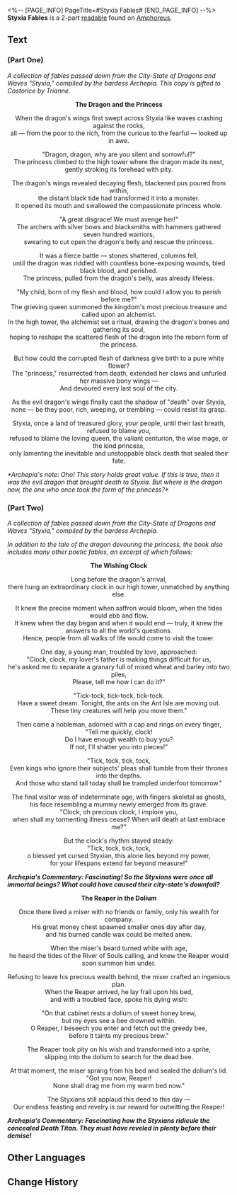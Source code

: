 <%-- [PAGE_INFO]
PageTitle=#Styxia Fables#
[END_PAGE_INFO] --%>
{{Readable Infobox
|id           = 527
|partIds      = 190854;190855
|title        = 
|image        = Item Styxia Fables.png
|world        = Amphoreus
|parts        = 2
|author       = <!--to be added-->
|description  = A collection of fables passed down from the City-State of Dragons and Waves "Styxia", compiled by the bardess Archepia.
|part1        = (Part One)
|source1      = {{cx|Source missing}}
|part2        = (Part Two)
|source2      = {{cx|Source missing}}
|characters   = Thanatos
|factions     = 
}}
'''Styxia Fables''' is a 2-part [[readable]] found on [[Amphoreus]].
<!--
==Location==
{{Map Embed|<map name>|<marker id>}}
-->
==Text==
===(Part One)===
''A collection of fables passed down from the City-State of Dragons and Waves "Styxia," compiled by the bardess Archepia. This copy is gifted to Castorice by Trianne.''


<div align="center">'''The Dragon and the Princess'''


When the dragon's wings first swept across Styxia like waves crashing against the rocks, <br />all &mdash; from the poor to the rich, from the curious to the fearful &mdash; looked up in awe.


"Dragon, dragon, why are you silent and sorrowful?"<br />
The princess climbed to the high tower where the dragon made its nest,<br />
gently stroking its forehead with pity.


The dragon's wings revealed decaying flesh, blackened pus poured from within,<br />
the distant black tide had transformed it into a monster.<br />
It opened its mouth and swallowed the compassionate princess whole.


"A great disgrace! We must avenge her!"<br />
The archers with silver bows and blacksmiths with hammers gathered seven hundred warriors,<br />
swearing to cut open the dragon's belly and rescue the princess.


It was a fierce battle &mdash; stones shattered, columns fell,<br />
until the dragon was riddled with countless bone-exposing wounds, bled black blood, and perished.<br />
The princess, pulled from the dragon's belly, was already lifeless.


"My child, born of my flesh and blood, how could I allow you to perish before me?"<br />
The grieving queen summoned the kingdom's most precious treasure and called upon an alchemist.<br />
In the high tower, the alchemist set a ritual, drawing the dragon's bones and gathering its soul,<br />
hoping to reshape the scattered flesh of the dragon into the reborn form of the princess.


But how could the corrupted flesh of darkness give birth to a pure white flower?<br />
The "princess," resurrected from death, extended her claws and unfurled her massive bony wings &mdash;<br />
And devoured every last soul of the city.


As the evil dragon's wings finally cast the shadow of "death" over Styxia,<br />
none &mdash; be they poor, rich, weeping, or trembling &mdash; could resist its grasp.


Styxia, once a land of treasured glory, your people, until their last breath, refused to blame you,<br />
refused to blame the loving queen, the valiant centurion, the wise mage, or the kind princess,<br />
only lamenting the inevitable and unstoppable black death that sealed their fate.</div>


''*Archepia's note: Oho! This story holds great value. If this is true, then it was the evil dragon that brought death to Styxia. But where is the dragon now, the one who once took the form of the princess?*''

===(Part Two)===
''A collection of fables passed down from the City-State of Dragons and Waves "Styxia," compiled by the bardess Archepia.''

''In addition to the tale of the dragon devouring the princess, the book also includes many other poetic fables, an excerpt of which follows:''


<div align="center">'''The Wishing Clock'''


Long before the dragon's arrival,<br />
there hung an extraordinary clock in our high tower, unmatched by anything else.


It knew the precise moment when saffron would bloom, when the tides would ebb and flow.<br />
It knew when the day began and when it would end &mdash; truly, it knew the answers to all the world's questions.<br />
Hence, people from all walks of life would come to visit the tower.


One day, a young man, troubled by love, approached:<br />
"Clock, clock, my lover's father is making things difficult for us,<br />
he's asked me to separate a granary full of mixed wheat and barley into two piles,<br />
Please, tell me how I can do it?"


"Tick-tock, tick-tock, tick-tock.<br />
Have a sweet dream. Tonight, the ants on the Ant Isle are moving out.<br />
These tiny creatures will help you move them."


Then came a nobleman, adorned with a cap and rings on every finger,<br />
"Tell me quickly, clock!<br />
Do I have enough wealth to buy you?<br />
If not, I'll shatter you into pieces!"


"Tick, tock, tick, tock,<br />
Even kings who ignore their subjects' pleas shall tumble from their thrones into the depths.<br />
And those who stand tall today shall be trampled underfoot tomorrow."


The final visitor was of indeterminate age, with fingers skeletal as ghosts,<br />
his face resembling a mummy newly emerged from its grave.<br />
"Clock, oh precious clock, I implore you,<br />
when shall my tormenting illness cease? When will death at last embrace me?"


But the clock's rhythm stayed steady:<br />
"Tick, tock, tick, tock,<br />
o blessed yet cursed Styxian, this alone lies beyond my power,<br />
for your lifespans extend far beyond measure!"</div>


'''''Archepia's Commentary: Fascinating! So the Styxians were once all immortal beings? What could have caused their city-state's downfall?'''''


<div align="center">'''The Reaper in the Dolium'''


Once there lived a miser with no friends or family, only his wealth for company.<br />
His great money chest spawned smaller ones day after day,<br />
and his burned candle wax could be melted anew.


When the miser's beard turned white with age,<br />
he heard the tides of the River of Souls calling, and knew the Reaper would soon summon him under.


Refusing to leave his precious wealth behind, the miser crafted an ingenious plan.<br />
When the Reaper arrived, he lay frail upon his bed,<br />
and with a troubled face, spoke his dying wish:


"On that cabinet rests a dolium of sweet honey brew,<br />
but my eyes see a bee drowned within.<br />
O Reaper, I beseech you enter and fetch out the greedy bee,<br />
before it taints my precious brew."


The Reaper took pity on his wish and transformed into a sprite,<br />
slipping into the dolium to search for the dead bee.


At that moment, the miser sprang from his bed and sealed the dolium's lid.<br />
"Got you now, Reaper!<br />
None shall drag me from my warm bed now."


The Styxians still applaud this deed to this day &mdash;<br />
Our endless feasting and revelry is our reward for outwitting the Reaper!</div>


'''''Archepia's Commentary: Fascinating how the Styxians ridicule the concealed Death Titan. They must have reveled in plenty before their demise!'''''

<!--
==Trivia==
* 
-->
==Other Languages==
{{Other Languages
|en   = Styxia Fables
|zhs  = 斯缇科西亚寓言集
|zht  = 斯緹科西亞寓言集
|ja   = スティコシア寓話集
|ko   = 스틱시아 우화집
|es   = Fábulas de Estisia
|fr   = Fables de Styxie
|ru   = Притчи Стиксии
|th   = ชุดนิทาน Styxia
|vi   = Tập Ngụ Ngôn Styxia
|de   = Fabeln aus Styxia
|id   = Kumpulan Fabel Styxia
|pt   = Fábulas de Styxia
}}

==Change History==
{{Change History|3.2}}